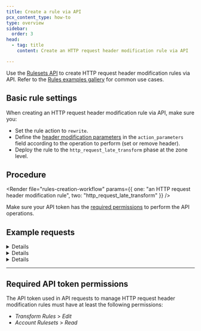 ```yaml
---
title: Create a rule via API
pcx_content_type: how-to
type: overview
sidebar:
  order: 3
head:
  - tag: title
    content: Create an HTTP request header modification rule via API

---
```



Use the [Rulesets API](/ruleset-engine/rulesets-api/) to create HTTP request header modification rules via API. Refer to the [Rules examples gallery](/rules/transform/examples/?operation=Request+modification) for common use cases.

## Basic rule settings

When creating an HTTP request header modification rule via API, make sure you:

* Set the rule action to `rewrite`.
* Define the [header modification parameters](/rules/transform/request-header-modification/reference/parameters/) in the `action_parameters` field according to the operation to perform (set or remove header).
* Deploy the rule to the `http_request_late_transform` phase at the zone level.

## Procedure

<Render file="rules-creation-workflow" params={{ one: "an HTTP request header modification rule", two: "http_request_late_transform" }} />

Make sure your API token has the [required permissions](#required-api-token-permissions) to perform the API operations.

## Example requests


<Details header="Example: Add an HTTP request header with a static value">

The following example sets the rules of an existing phase ruleset (`{ruleset_id}`) to a single HTTP request header modification rule — adding an HTTP request header with a static value — using the [Update a zone ruleset](/api/operations/updateZoneRuleset) operation:

```bash title="Request"
curl --request PUT \
https://api.cloudflare.com/client/v4/zones/{zone_id}/rulesets/{ruleset_id} \
--header "Authorization: Bearer <API_TOKEN>" \
--header "Content-Type: application/json" \
--data '{
  "rules": [
    {
      "expression": "(starts_with(http.request.uri.path, \"/en/\"))",
      "description": "My first HTTP request header modification rule",
      "action": "rewrite",
      "action_parameters": {
        "headers": {
          "X-Source": {
            "operation": "set",
            "value": "Cloudflare"
          }
        }
      }
    }
  ]
}'
```

The response contains the complete definition of the ruleset you updated.

```json title="Response"
{
  "result": {
    "id": "<RULESET_ID>",
    "name": "Zone-level Late Transform Ruleset",
    "description": "Zone-level ruleset that will execute Late Transform Rules.",
    "kind": "zone",
    "version": "2",
    "rules": [
      {
        "id": "<RULE_ID>",
        "version": "1",
        "action": "rewrite",
        "action_parameters": {
          "headers": {
            "X-Source": {
              "operation": "set",
              "value": "Cloudflare"
            }
          }
        },
        "expression": "(starts_with(http.request.uri.path, \"/en/\"))",
        "description": "My first HTTP request header modification rule",
        "last_updated": "2021-04-14T14:42:04.219025Z",
        "ref": "<RULE_REF>"
      }
    ],
    "last_updated": "2021-04-14T14:42:04.219025Z",
    "phase": "http_request_late_transform"
  },
  "success": true,
  "errors": [],
  "messages": []
}
```


</Details>


<Details header="Example: Add an HTTP request header with a dynamic value">

The following example sets the rules of an existing phase ruleset (`{ruleset_id}`) to a single HTTP request header modification rule — adding an HTTP request header with a dynamic value — using the [Update a zone ruleset](/api/operations/updateZoneRuleset) operation:

```bash title="Request"
curl --request PUT \
https://api.cloudflare.com/client/v4/zones/{zone_id}/rulesets/{ruleset_id} \
--header "Authorization: Bearer <API_TOKEN>" \
--header "Content-Type: application/json" \
--data '{
  "rules": [
    {
      "expression": "(starts_with(http.request.uri.path, \"/en/\"))",
      "description": "My first HTTP request header modification rule",
      "action": "rewrite",
      "action_parameters": {
        "headers": {
          "X-Bot-Score": {
            "operation": "set",
            "expression": "to_string(cf.bot_management.score)"
          }
        }
      }
    }
  ]
}'
```

The response contains the complete definition of the ruleset you updated.

```json title="Response"
{
  "result": {
    "id": "<RULESET_ID>",
    "name": "Zone-level Late Transform Ruleset",
    "description": "Zone-level ruleset that will execute Late Transform Rules.",
    "kind": "zone",
    "version": "2",
    "rules": [
      {
        "id": "<RULE_ID>",
        "version": "1",
        "action": "rewrite",
        "action_parameters": {
          "headers": {
            "X-Bot-Score": {
              "operation": "set",
              "expression": "to_string(cf.bot_management.score)"
            }
          }
        },
        "expression": "(starts_with(http.request.uri.path, \"/en/\"))",
        "description": "My first HTTP request header modification rule",
        "last_updated": "2021-04-14T14:42:04.219025Z",
        "ref": "<RULE_REF>"
      }
    ],
    "last_updated": "2021-04-14T14:42:04.219025Z",
    "phase": "http_request_late_transform"
  },
  "success": true,
  "errors": [],
  "messages": []
}
```


</Details>


<Details header="Example: Remove an HTTP request header">

The following example sets the rules of an existing phase ruleset (`{ruleset_id}`) to a single HTTP request header modification rule — removing an HTTP request header — using the [Update a zone ruleset](/api/operations/updateZoneRuleset):

```bash title="Request"
curl --request PUT \
https://api.cloudflare.com/client/v4/zones/{zone_id}/rulesets/{ruleset_id} \
--header "Authorization: Bearer <API_TOKEN>" \
--header "Content-Type: application/json" \
--data '{
  "rules": [
    {
      "expression": "(starts_with(http.request.uri.path, \"/en/\"))",
      "description": "My first HTTP request header modification rule",
      "action": "rewrite",
      "action_parameters": {
        "headers": {
          "cf-connecting-ip": {
            "operation": "remove"
          }
        }
      }
    }
  ]
}'
```

The response contains the complete definition of the ruleset you updated.

```json title="Response"
{
  "result": {
    "id": "<RULESET_ID>",
    "name": "Zone-level Late Transform Ruleset",
    "description": "Zone-level ruleset that will execute Late Transform Rules.",
    "kind": "zone",
    "version": "2",
    "rules": [
      {
        "id": "<RULE_ID>",
        "version": "1",
        "action": "rewrite",
        "action_parameters": {
          "headers": {
            "cf-connecting-ip": {
              "operation": "remove"
            }
          }
        },
        "expression": "(starts_with(http.request.uri.path, \"/en/\"))",
        "description": "My first HTTP request header modification rule",
        "last_updated": "2021-04-14T14:42:04.219025Z",
        "ref": "<RULE_REF>"
      }
    ],
    "last_updated": "2021-04-14T14:42:04.219025Z",
    "phase": "http_request_late_transform"
  },
  "success": true,
  "errors": [],
  "messages": []
}
```


</Details>

***

## Required API token permissions

The API token used in API requests to manage HTTP request header modification rules must have at least the following permissions:

* *Transform Rules* > *Edit*
* *Account Rulesets* > *Read*
